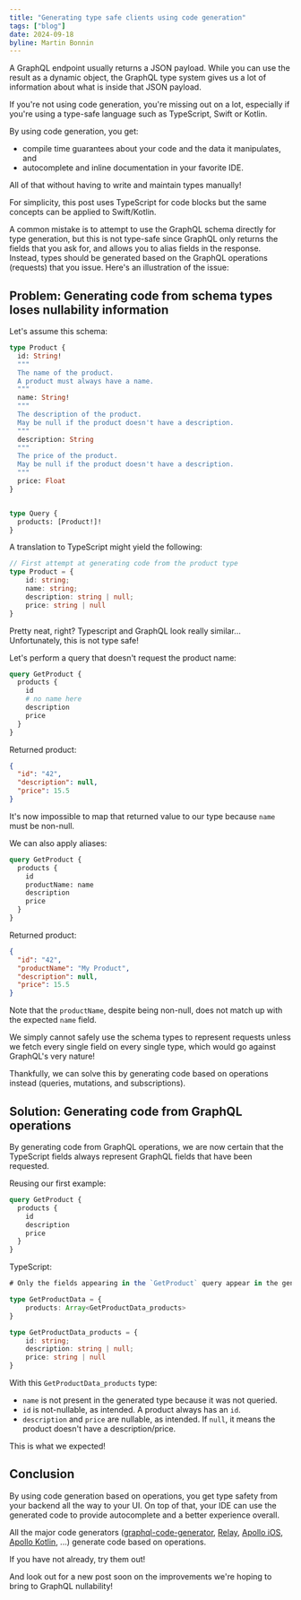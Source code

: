 ```yaml
---
title: "Generating type safe clients using code generation"
tags: ["blog"]
date: 2024-09-18
byline: Martin Bonnin
---
```


A GraphQL endpoint usually returns a JSON payload. While you can use the result as a dynamic object, the GraphQL type system gives us a lot of information about what is inside that JSON payload.

If you're not using code generation, you're missing out on a lot, especially if you're using a type-safe language such as TypeScript, Swift or Kotlin.

By using code generation, you get:

- compile time guarantees about your code and the data it manipulates, and
- autocomplete and inline documentation in your favorite IDE.

All of that without having to write and maintain types manually!

For simplicity, this post uses TypeScript for code blocks but the same concepts can be applied to Swift/Kotlin.

A common mistake is to attempt to use the GraphQL schema directly for type generation, but this is not type-safe since GraphQL only returns the fields that you ask for, and allows you to alias fields in the response. Instead, types should be generated based on the GraphQL operations (requests) that you issue. Here's an illustration of the issue:

## Problem: Generating code from schema types loses nullability information

Let's assume this schema:

```graphql
type Product {
  id: String!
  """
  The name of the product.
  A product must always have a name.
  """
  name: String!
  """
  The description of the product.
  May be null if the product doesn't have a description.
  """
  description: String
  """
  The price of the product.
  May be null if the product doesn't have a description.
  """
  price: Float
}


type Query {
  products: [Product!]!
}
```

A translation to TypeScript might yield the following:

```typescript
// First attempt at generating code from the product type
type Product = {
    id: string;
    name: string;
    description: string | null;
    price: string | null
}
```

Pretty neat, right? Typescript and GraphQL look really similar... Unfortunately, this is not type safe!

Let's perform a query that doesn't request the product name:

```graphql
query GetProduct {
  products {
    id
    # no name here
    description
    price
  }
}
```

Returned product:

```json
{
  "id": "42",
  "description": null,
  "price": 15.5
}
```

It's now impossible to map that returned value to our type because `name` must be non-null.

We can also apply aliases:

```graphql
query GetProduct {
  products {
    id
    productName: name
    description
    price
  }
}
```

Returned product:

```json
{
  "id": "42",
  "productName": "My Product",
  "description": null,
  "price": 15.5
}
```

Note that the `productName`, despite being non-null, does not match up with the expected `name` field.

We simply cannot safely use the schema types to represent requests unless we fetch every single field on every single type, which would go against GraphQL's very nature!

Thankfully, we can solve this by generating code based on operations instead (queries, mutations, and subscriptions).

## Solution: Generating code from GraphQL operations

By generating code from GraphQL operations, we are now certain that the TypeScript fields always represent GraphQL fields that have been requested.

Reusing our first example:

```graphql
query GetProduct {
  products {
    id
    description
    price
  }
}
```

TypeScript:

```typescript
# Only the fields appearing in the `GetProduct` query appear in the generated types

type GetProductData = {
    products: Array<GetProductData_products>
}

type GetProductData_products = {
    id: string;
    description: string | null;
    price: string | null
}
```

With this `GetProductData_products` type:

* `name` is not present in the generated type because it was not queried.
* `id` is not-nullable, as intended. A product always has an `id`.
* `description` and `price` are nullable, as intended. If `null`, it means the product doesn't have a description/price.

This is what we expected!

## Conclusion

By using code generation based on operations, you get type safety from your backend all the way to your UI. On top of that, your IDE can use the generated code to provide autocomplete and a better experience overall.

All the major code generators ([graphql-code-generator](https://github.com/dotansimha/graphql-code-generator), [Relay](https://relay.dev/), [Apollo iOS](https://github.com/apollographql/apollo-ios), [Apollo Kotlin](https://github.com/apollographql/apollo-kotlin), ...) generate code based on operations.

If you have not already, try them out!

And look out for a new post soon on the improvements we're hoping to bring to GraphQL nullability!